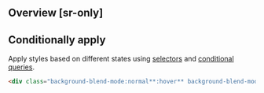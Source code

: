 ## Overview [sr-only]
<Overview/>

## Conditionally apply
Apply styles based on different states using [selectors](/guide/state-selectors) and [conditional queries](/guide/conditional-queries).
```html
<div class="background-blend-mode:normal**:hover** background-blend-mode:normal**@sm** background-blend-mode:normal**@dark** background-blend-mode:normal**@print**">…</div>
```

